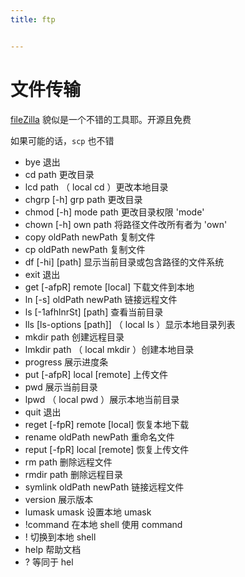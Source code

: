 ```yaml
---
title: ftp


---
```


# 文件传输

[fileZilla](https://filezilla-project.org/download.php#close) 貌似是一个不错的工具耶。开源且免费

如果可能的话，`scp` 也不错

- bye 退出
- cd path 更改目录
- lcd path （ local cd ）更改本地目录
- chgrp [-h] grp path 更改目录
- chmod [-h] mode path 更改目录权限 'mode'
- chown [-h] own path 将路径文件改所有者为 'own'
- copy oldPath newPath 复制文件
- cp oldPath newPath 复制文件
- df [-hi] [path] 显示当前目录或包含路径的文件系统
- exit 退出
- get [-afpR] remote [local] 下载文件到本地
- ln [-s] oldPath newPath 链接远程文件
- ls [-1afhlnrSt] [path] 查看当前目录
- lls [ls-options [path]] （ local ls ）显示本地目录列表
- mkdir path 创建远程目录
- lmkdir path （ local mkdir ）创建本地目录
- progress 展示进度条
- put [-afpR] local [remote] 上传文件
- pwd 展示当前目录
- lpwd （ local pwd ）展示本地当前目录
- quit 退出
- reget [-fpR] remote [local] 恢复本地下载
- rename oldPath newPath 重命名文件
- reput [-fpR] local [remote] 恢复上传文件
- rm path 删除远程文件
- rmdir path 删除远程目录
- symlink oldPath newPath 链接远程文件
- version 展示版本
- lumask umask 设置本地 umask
- !command 在本地 shell 使用 command
- ! 切换到本地 shell
- help 帮助文档
- ? 等同于 hel

            